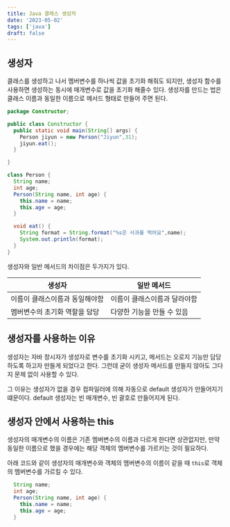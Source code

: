 ```yaml
---
title: Java 클래스 생성자
date: '2023-05-02'
tags: ['java']
draft: false
---
```


## 생성자

클래스를 생성하고 나서 멤버변수를 하나씩 값을 초기화 해줘도 되지만, 생성자 함수를 사용하면 생성하는 동시에 매개변수로 값을 초기화 해줄수 있다. 생성자를 만드는 법은 클래스 이름과 동일한 이름으로 메서드 형태로 만들어 주면 된다.

```java
package Constructor;

public class Constructor {
  public static void main(String[] args) {
    Person jiyun = new Person("Jiyun",31);
    jiyun.eat();
  }

}

class Person {
  String name;
  int age;
  Person(String name, int age) {
    this.name = name;
    this.age = age;
  }

  void eat() {
    String format = String.format("%s은 사과를 먹어요",name);
    System.out.println(format);
  }
}

```

생성자와 일반 메서드의 차이점은 두가지가 있다.

| 생성자                         | 일반 메서드                  |
| ------------------------------ | ---------------------------- |
| 이름이 클래스이름과 동일해야함 | 이름이 클래스이름과 달라야함 |
| 멤버변수의 초기화 역할을 담당  | 다양한 기능을 만들 수 있음   |

## 생성자를 사용하는 이유

생성자는 자바 창시자가 생성자로 변수를 초기화 시키고, 메서드는 오로지 기능만 담당하도록 하고자 만들게 되었다고 한다. 그런데 굳이 생성자 메서드를 만들지 않아도 그다지 문제 없이 사용할 수 있다.

그 이유는 생성자가 없을 경우 컴파일러에 의해 자동으로 default 생성자가 만들어지기 떄문이다. default 생성자는 빈 매개변수, 빈 괄호로 만들어지게 된다.

## 생성자 안에서 사용하는 this

생성자의 매개변수의 이름은 기존 멤버변수의 이름과 다르게 한다면 상관없지만, 만약 동일한 이름으로 했을 경우에는 해당 객체의 멤버변수를 가르키는 것이 필요하다.

아래 코드와 같이 생성자의 매개변수와 객체의 맴버변수의 이름이 같을 때 `this`로 객체의 멤버변수를 가르킬 수 있다.

```java
  String name;
  int age;
  Person(String name, int age) {
    this.name = name;
    this.age = age;
  }
```
